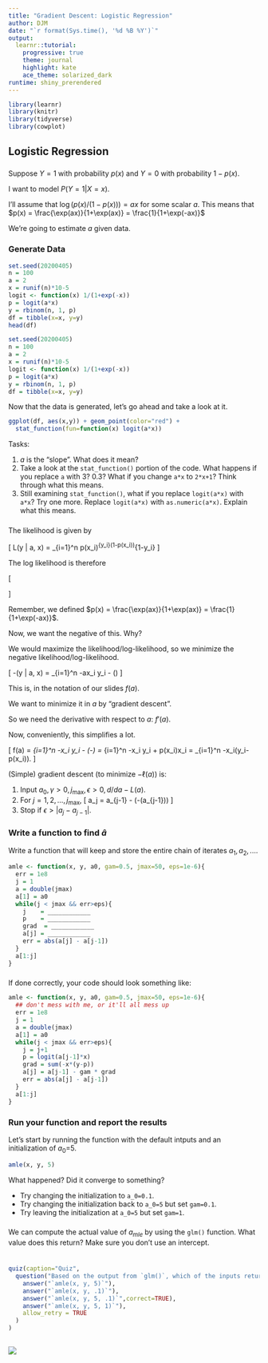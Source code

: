 ```yaml
---
title: "Gradient Descent: Logistic Regression"
author: DJM
date: "`r format(Sys.time(), '%d %B %Y')`"
output: 
  learnr::tutorial:
    progressive: true
    theme: journal
    highlight: kate
    ace_theme: solarized_dark
runtime: shiny_prerendered
---
```


<!--
Derived from IU Stat 432 ic9.Rmd
css: "/css/tutorials.css"
-->

```r
library(learnr)
library(knitr)
library(tidyverse)
library(cowplot)
```

## Logistic Regression

###

Suppose $Y=1$ with probability $p(x)$ and $Y=0$ with probability $1-p(x)$. 

I want to model $P(Y=1| X=x)$. 

I'll assume that $\log\left(p(x)/(1-p(x))\right) = ax$ for some scalar $a$. This means that
$p(x) = \frac{\exp(ax)}{1+\exp(ax)} = \frac{1}{1+\exp(-ax)}$

We're going to estimate $a$ given data.

### Generate Data


```r
set.seed(20200405)
n = 100
a = 2
x = runif(n)*10-5
logit <- function(x) 1/(1+exp(-x))
p = logit(a*x)
y = rbinom(n, 1, p)
df = tibble(x=x, y=y)
head(df)
```

```r
set.seed(20200405)
n = 100
a = 2
x = runif(n)*10-5
logit <- function(x) 1/(1+exp(-x))
p = logit(a*x)
y = rbinom(n, 1, p)
df = tibble(x=x, y=y)
```


Now that the data is generated, let's go ahead and take a look at it.

```r
ggplot(df, aes(x,y)) + geom_point(color="red") +
  stat_function(fun=function(x) logit(a*x))
```

Tasks:

1. $a$ is the "slope". What does it mean?
2. Take a look at the `stat_function()` portion of the code. What happens if you replace `a` with 3? 0.3? What if you change `a*x` to `2*x+1`? Think through what this means.
3. Still examining `stat_function()`, what if you replace `logit(a*x)` with `a*x`? Try one more. Replace `logit(a*x)` with `as.numeric(a*x)`. Explain what this means.

### 

The likelihood is given by

\[
L(y | a, x) = \prod_{i=1}^n p(x_i)^{y_i}(1-p(x_i))^{1-y_i}
\]

The log likelihood is therefore

\[
\begin{aligned}
\ell(y | a, x) &= \log \prod_{i=1}^n p(x_i)^{y_i}(1-p(x_i))^{1-y_i} \\
&= \sum_{i=1}^n y_i\log p(x_i) + (1-y_i)\log(1-p(x_i))\\
&= \sum_{i=1}^n\log(1-p(x_i)) + y_i\log\left(\frac{p(x_i)}{1-p(x_i)}\right)\\
&=\sum_{i=1}^n ax_i y_i + \log\left(1-p(x_i)\right)\\
&=\sum_{i=1}^n ax_i y_i + \log\left(\frac{1}{1+\exp(ax_i)}\right)
\end{aligned}
\]

Remember, we defined $p(x) = \frac{\exp(ax)}{1+\exp(ax)} = \frac{1}{1+\exp(-ax)}$.

Now, we want the negative of this. Why? 

We would maximize the likelihood/log-likelihood, so we minimize the negative likelihood/log-likelihood.

\[
-\ell(y | a, x) = \sum_{i=1}^n -ax_i y_i - \log\left(\frac{1}{1+\exp(ax_i)}\right)
\]

This is, in the notation of our slides $f(a)$. 

We want to minimize it in $a$ by "gradient descent". 

So we need the derivative with respect to $a$: $f'(a)$. 

Now, conveniently, this simplifies a lot. 

\[
\frac{d}{d a} f(a) = \sum_{i=1}^n -x_i y_i - \left(-\frac{x_i \exp(ax_i)}{1+\exp(ax_i)}\right) = 
\sum_{i=1}^n -x_i y_i + p(x_i)x_i = \sum_{i=1}^n -x_i(y_i-p(x_i)).
\]



(Simple) gradient descent (to minimize $-\ell(a)$) is:

1. Input $a_0, \gamma>0, j_\max, \epsilon>0, d/da -L(a)$.
2. For $j=1,2,\ldots,j_\max$,
\[
a_j = a_{j-1} - \gamma \frac{d}{da} (-\ell(a_{j-1}))
\]
3. Stop if $\epsilon > |a_j - a_{j-1}|$.


### Write a function to find $\hat{a}$

Write a function that will keep and store the entire chain of iterates $a_1,a_2,...$.


```r
amle <- function(x, y, a0, gam=0.5, jmax=50, eps=1e-6){
  err = 1e8
  j = 1
  a = double(jmax)
  a[1] = a0
  while(j < jmax && err>eps){
    j    = ____________
    p    = ____________
    grad  = ____________
    a[j] = ____________
    err = abs(a[j] - a[j-1])
  }
  a[1:j]
}

```

###

If done correctly, your code should look something like:

```r
amle <- function(x, y, a0, gam=0.5, jmax=50, eps=1e-6){
  ## don't mess with me, or it'll all mess up
  err = 1e8
  j = 1
  a = double(jmax)
  a[1] = a0
  while(j < jmax && err>eps){
    j = j+1
    p = logit(a[j-1]*x)
    grad = sum(-x*(y-p))
    a[j] = a[j-1] - gam * grad
    err = abs(a[j] - a[j-1])
  }
  a[1:j]
}
```

### Run your function and report the results


Let's start by running the function with the default intputs and an initialization of $a_0$=5.

```r
amle(x, y, 5)
```

What happened? Did it converge to something?



* Try changing the initialization to `a_0=0.1`.
* Try changing the initialization back to `a_0=5` but set `gam=0.1`.
* Try leaving the initialization at `a_0=5` but set `gam=1`.

###

We can compute the actual value of $a_{mle}$ by using the `glm()` function.  What value does this return? Make sure you don't use an intercept.

```r


```

###

```r
quiz(caption="Quiz",
  question("Based on the output from `glm()`, which of the inputs returned the correct estimate of $a_{mle}$?",
    answer("`amle(x, y, 5)`"),
    answer("`amle(x, y, .1)`"),
    answer("`amle(x, y, 5, .1)`",correct=TRUE),
    answer("`amle(x, y, 5, 1)`"),
    allow_retry = TRUE
  )
)
```

##

![](https://ml-cheatsheet.readthedocs.io/en/latest/_images/gradient_descent_demystified.png)